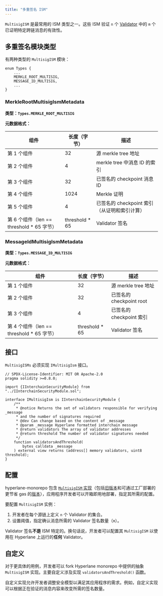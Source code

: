 ```yaml
---
title: "多重签名 ISM"
---
```


`MultisigISM` 是最常用的 ISM 类型之一。这些 ISM 验证 `n` 个 [Validator](/zh/docs/protocol/agents/validators) 中的 `m` 个已证明特定跨链消息的有效性。

## 多重签名模块类型

有两种类型的 `MultisigISM` 模块：

```solidity
enum Types {
    ...
    MERKLE_ROOT_MULTISIG,
    MESSAGE_ID_MULTISIG,
    ...
}
```

### MerkleRootMultisigIsmMetadata

**类型：`Types.MERKLE_ROOT_MULTISIG`**

**元数据格式：**

| **组件**                                     | **长度（字节）**   | **描述**                                    |
| -------------------------------------------- | ------------------ | ------------------------------------------- |
| 第 1 个组件                                  | 32                 | 源 merkle tree 地址                         |
| 第 2 个组件                                  | 4                  | merkle tree 中消息 ID 的索引                |
| 第 3 个组件                                  | 32                 | 已签名的 checkpoint 消息 ID                 |
| 第 4 个组件                                  | 1024               | Merkle 证明                                 |
| 第 5 个组件                                  | 4                  | 已签名的 checkpoint 索引（从证明和索引计算）|
| 第 6 个组件（len == threshold \* 65 字节）   | threshold \* 65    | Validator 签名                              |

### MessageIdMultisigIsmMetadata

**类型：`Types.MESSAGE_ID_MULTISIG`**

**元数据格式：**

| **组件**                                     | **长度（字节）**   | **描述**                    |
| -------------------------------------------- | ------------------ | --------------------------- |
| 第 1 个组件                                  | 32                 | 源 merkle tree 地址         |
| 第 2 个组件                                  | 32                 | 已签名的 checkpoint root    |
| 第 3 个组件                                  | 4                  | 已签名的 checkpoint 索引    |
| 第 4 个组件（len == threshold \* 65 字节）   | threshold \* 65    | Validator 签名              |

## 接口

`MultisigISMs` 必须实现 `IMultisigIsm` 接口。

```solidity
// SPDX-License-Identifier: MIT OR Apache-2.0
pragma solidity >=0.8.0;

import {IInterchainSecurityModule} from "../IInterchainSecurityModule.sol";

interface IMultisigIsm is IInterchainSecurityModule {
    /**
     * @notice Returns the set of validators responsible for verifying _message
     * and the number of signatures required
     * @dev Can change based on the content of _message
     * @param _message Hyperlane formatted interchain message
     * @return validators The array of validator addresses
     * @return threshold The number of validator signatures needed
     */
    function validatorsAndThreshold(
        bytes calldata _message
    ) external view returns (address[] memory validators, uint8 threshold);
}
```

## 配置

hyperlane-monorepo 包含 [`MultisigISM` 实现](https://github.com/hyperlane-xyz/hyperlane-monorepo/tree/main/solidity/contracts/isms/multisig)（包括[旧版本](https://github.com/hyperlane-xyz/hyperlane-monorepo/blob/main/solidity/contracts/isms/multisig/LegacyMultisigIsm.sol)和可通过工厂部署的更节省 gas 的[版本](https://github.com/hyperlane-xyz/hyperlane-monorepo/blob/main/solidity/contracts/isms/multisig/StaticMultisigIsm.sol)），应用程序开发者可以开箱即用地部署，指定其所需的配置。

要配置 `MultisigISM` 实例：

1. 开发者在每个源链上定义 `n` 个 Validator 的集合。
2. 设置阈值，指定确认消息所需的 Validator 签名数量（`m`）。

Validator 签名**不是** ISM 特定的。换句话说，开发者可以配置其 `MultisigISM` 以使用在 Hyperlane 上运行的**任何** Validator。

## 自定义

对于更具体的用例，开发者可以 fork Hyperlane monorepo 中提供的抽象 `MultisigISM` 实现。主要自定义涉及实现 `validatorsAndThreshold()` 函数。

自定义实现允许开发者调整安全模型以满足其应用程序的需求。例如，自定义实现可以根据正在验证的消息内容来改变所需的签名数量。
